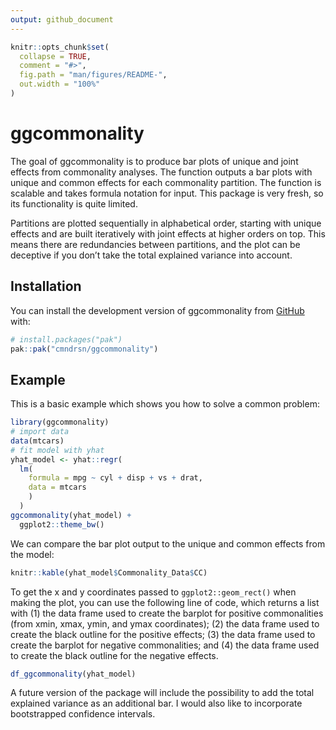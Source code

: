 ```yaml
---
output: github_document
---
```


<!-- README.md is generated from README.Rmd. Please edit that file -->

```r
knitr::opts_chunk$set(
  collapse = TRUE,
  comment = "#>",
  fig.path = "man/figures/README-",
  out.width = "100%"
)
```

# ggcommonality

<!-- badges: start -->
<!-- badges: end -->

The goal of ggcommonality is to produce bar plots of unique and joint effects 
from commonality analyses. The function outputs a bar plots with unique and 
common effects for each commonality partition. The function is scalable and takes
formula notation for input. This package is very fresh, so its functionality is quite limited.

Partitions are plotted sequentially in alphabetical order, starting with unique effects
and are built iteratively with joint effects at higher orders on top. This means
there are redundancies between partitions, and the plot can be deceptive if you
don't take the total explained variance into account.

## Installation

You can install the development version of ggcommonality from [GitHub](https://github.com/) with:

``` r
# install.packages("pak")
pak::pak("cmndrsn/ggcommonality")
```

## Example

This is a basic example which shows you how to solve a common problem:

```r
library(ggcommonality)
# import data
data(mtcars)
# fit model with yhat
yhat_model <- yhat::regr(
  lm(
    formula = mpg ~ cyl + disp + vs + drat,
    data = mtcars
    )
  )
ggcommonality(yhat_model) +
  ggplot2::theme_bw()
```
We can compare the bar plot output to the unique and common effects from the model:

```r
knitr::kable(yhat_model$Commonality_Data$CC)
```

To get the x and y coordinates passed to `ggplot2::geom_rect()` when making the plot,
you can use the following line of code, which returns a list with (1) the data frame used to create the barplot for positive commonalities (from xmin, xmax, ymin, and ymax coordinates);
(2) the data frame used to create the black outline for the positive effects; (3) the data frame used to create the barplot for negative commonalities; and (4) the data frame used to create the black outline for the negative effects.

```r
df_ggcommonality(yhat_model) 
```

A future version of the package will include the possibility to add the total explained variance as an additional bar. I would also like to incorporate bootstrapped confidence intervals.
